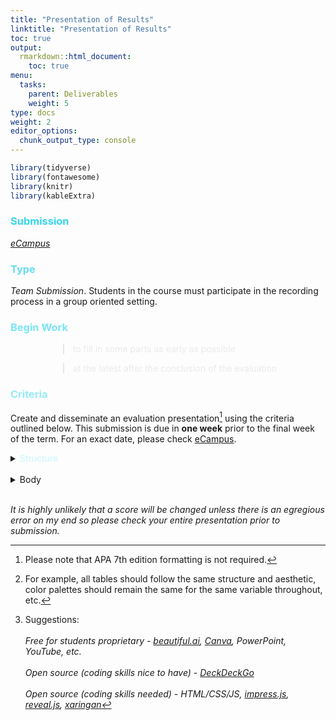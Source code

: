 ```yaml
---
title: "Presentation of Results"
linktitle: "Presentation of Results"
toc: true
output:
  rmarkdown::html_document:
    toc: true
menu:
  tasks:
    parent: Deliverables
    weight: 5
type: docs
weight: 2
editor_options: 
  chunk_output_type: console
---
```


<style>
ul {
    margin-left: 1.5em;
}
</style>

```r
library(tidyverse)
library(fontawesome)
library(knitr)
library(kableExtra)
```

### <span style="color:#35d6ed">Submission</span>
<i>[eCampus](https://ecampus.wvu.edu)</i>

### <span style="color:#65ddef">Type</span>

<i>Team Submission</i>. Students in the course must participate in the recording process in a group oriented setting.

### <span style="color:#7ae5f5">Begin Work</span>

<div style="padding-left: 60px;">

> <span style="color:#eaeaea">to fill in some parts as early as possible</span>

> <span style="color:#eaeaea">at the latest after the conclusion of the evaluation</span> 

</div>

### <span style="color:#97ebf4">Criteria</span>

Create and disseminate an evaluation presentation[^APA] using the criteria outlined below. This submission is due in <b>one week</b> prior to the final week of the term. For an exact date, please check [eCampus](https://ecampus.wvu.edu/). 

<details>

<summary> 
<span style="color:#c9f6ff">Structure</span>
</summary>

1. construct a single presentation that uses a one voice

2. use language appropriate for the class audience and using proper grammar, spelling, and consistency[^consistency] in tone

3. make the product aesthetically pleasing

4. remain consistent in how elements of the evaluation are presented and discussed

5. Use a format of your choice

6. name your file `teamname_presentation.typeoffile`

</details>
<br>
<details>

<summary>
<span style="color:#c9f6ff"><a name="body">Body</a></span>
</summary>

The presentation[^software] must be delivered using an audio/video medium constructed by a software of your choice with equal contributions from each member and is publicly accessible

1. descriptions of the program 

2. a narrative on the entire evaluative process

3. data visualizations

4. instructional materials 

5. specific prompts for the rest of the class to consider. 

</details>
<br>
<i>It is highly unlikely that a score will be changed unless there is an egregious error on my end so please check your entire presentation prior to submission.</i>

[^consistency]: For example, all tables should follow the same structure and aesthetic, color palettes should remain the same for the same variable throughout, etc.

[^APA]: Please note that APA 7th edition formatting is not required.

[^software]: Suggestions:
<br><br>
<i>Free for students proprietary<i> - <a href="https://www.beautiful.ai/education">beautiful.ai</a>, <a href="https://www.canva.com/education/students/">Canva</a>, PowerPoint, YouTube, etc.
<br><br>
<i>Open source (coding skills nice to have)<i> - <a href="https://deckdeckgo.com/en/pricing">DeckDeckGo</a>
<br><br>
<i>Open source (coding skills needed)<i> - HTML/CSS/JS, <a href="https://github.com/impress/impress.js">impress.js</a>, <a href="https://revealjs.com/">reveal.js</a>, <a href="https://github.com/yihui/xaringan">xaringan</a>